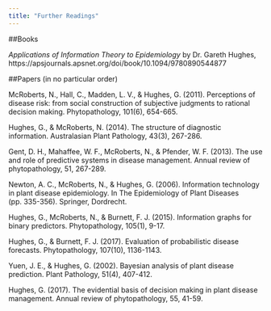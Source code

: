 ```yaml
---
title: "Further Readings"
---
```



##Books 

*Applications of Information Theory to Epidemiology* by Dr. Gareth Hughes, https://apsjournals.apsnet.org/doi/book/10.1094/9780890544877



##Papers (in no particular order)

McRoberts, N., Hall, C., Madden, L. V., & Hughes, G. (2011). Perceptions of disease risk: from social construction of subjective judgments to rational decision making. Phytopathology, 101(6), 654-665.

Hughes, G., & McRoberts, N. (2014). The structure of diagnostic information. Australasian Plant Pathology, 43(3), 267-286.

Gent, D. H., Mahaffee, W. F., McRoberts, N., & Pfender, W. F. (2013). The use and role of predictive systems in disease management. Annual review of phytopathology, 51, 267-289.

Newton, A. C., McRoberts, N., & Hughes, G. (2006). Information technology in plant disease epidemiology. In The Epidemiology of Plant Diseases (pp. 335-356). Springer, Dordrecht.

Hughes, G., McRoberts, N., & Burnett, F. J. (2015). Information graphs for binary predictors. Phytopathology, 105(1), 9-17.

Hughes, G., & Burnett, F. J. (2017). Evaluation of probabilistic disease forecasts. Phytopathology, 107(10), 1136-1143.

Yuen, J. E., & Hughes, G. (2002). Bayesian analysis of plant disease prediction. Plant Pathology, 51(4), 407-412.

Hughes, G. (2017). The evidential basis of decision making in plant disease management. Annual review of phytopathology, 55, 41-59.


